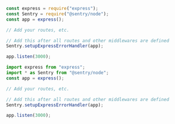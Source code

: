 ```javascript {tabTitle:CommonJS}
const express = require("express");
const Sentry = require("@sentry/node");
const app = express();

// Add your routes, etc.

// Add this after all routes and other middlewares are defined
Sentry.setupExpressErrorHandler(app);

app.listen(3000);
```

```javascript {tabTitle:ESM}
import express from "express";
import * as Sentry from "@sentry/node";
const app = express();

// Add your routes, etc.

// Add this after all routes and other middlewares are defined
Sentry.setupExpressErrorHandler(app);

app.listen(3000);
```
